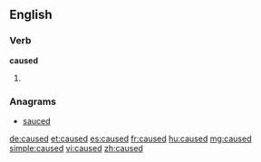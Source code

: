 ==English==

===Verb===
'''caused'''

# {{past of|[[cause]]}}

===Anagrams===
* [[sauced#English|sauced]]

[[de:caused]]
[[et:caused]]
[[es:caused]]
[[fr:caused]]
[[hu:caused]]
[[mg:caused]]
[[simple:caused]]
[[vi:caused]]
[[zh:caused]]